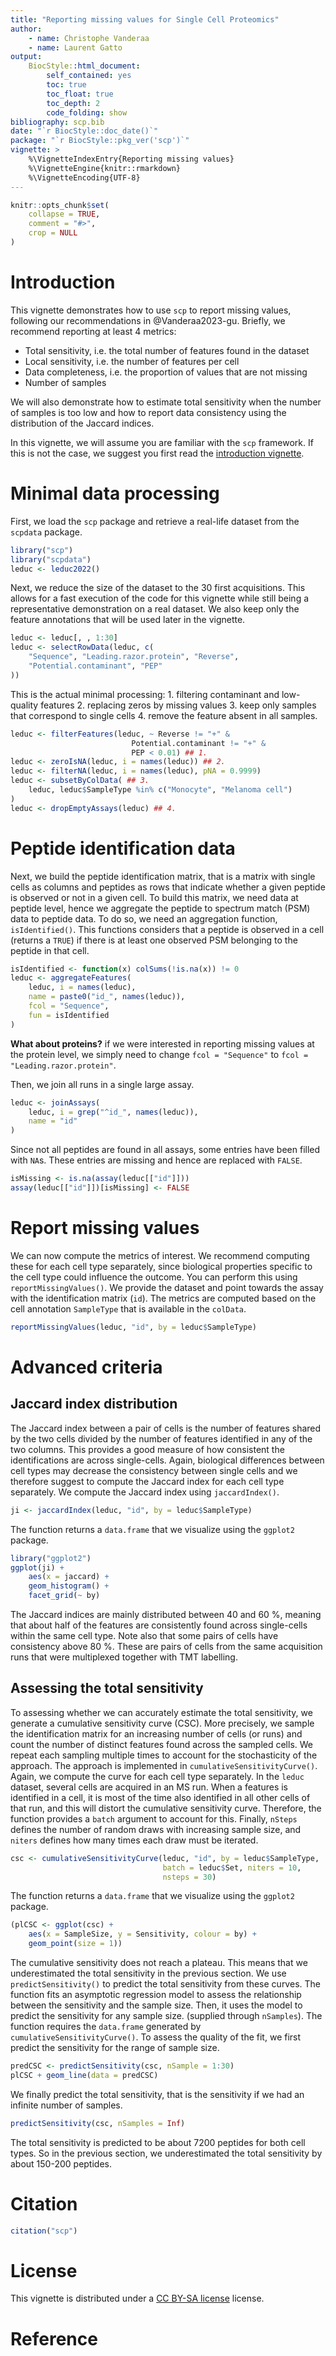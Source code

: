 ```yaml
---
title: "Reporting missing values for Single Cell Proteomics"
author:
    - name: Christophe Vanderaa
    - name: Laurent Gatto
output:
    BiocStyle::html_document:
        self_contained: yes
        toc: true
        toc_float: true
        toc_depth: 2
        code_folding: show
bibliography: scp.bib
date: "`r BiocStyle::doc_date()`"
package: "`r BiocStyle::pkg_ver('scp')`"
vignette: >
    %\VignetteIndexEntry{Reporting missing values}
    %\VignetteEngine{knitr::rmarkdown}
    %\VignetteEncoding{UTF-8}
---
```


```r
knitr::opts_chunk$set(
    collapse = TRUE,
    comment = "#>",
    crop = NULL
)
```

# Introduction

This vignette demonstrates how to use `scp` to report missing values,
following our recommendations in @Vanderaa2023-gu. Briefly, we 
recommend reporting at least 4 metrics: 

- Total sensitivity, i.e. the total number of features found in the 
dataset
- Local sensitivity, i.e. the number of features per cell
- Data completeness, i.e. the proportion of values that are not 
missing
- Number of samples

We will also demonstrate how to estimate total sensitivity when the 
number of samples is too low and how to report data consistency using
the distribution of the Jaccard indices.

In this vignette, we will assume you are familiar with the `scp` 
framework. If this is not the case, we suggest you first read the 
[introduction vignette](https://uclouvain-cbio.github.io/scp/articles/scp.html).

# Minimal data processing

First, we load the `scp` package and retrieve a real-life dataset from
the `scpdata` package.

```r
library("scp")
library("scpdata")
leduc <- leduc2022()
```

Next, we reduce the size of the dataset to the 30 first acquisitions.
This allows for a fast execution of the code for this vignette while still being a
representative demonstration on a real dataset. We also keep only the
feature annotations that will be used later in the vignette.

```r
leduc <- leduc[, , 1:30]
leduc <- selectRowData(leduc, c(
    "Sequence", "Leading.razor.protein", "Reverse", 
    "Potential.contaminant", "PEP"
))
```

This is the actual minimal processing: 
1. filtering contaminant and low-quality features
2. replacing zeros by missing values
3. keep only samples that correspond to single cells
4. remove the feature absent in all samples.

```r
leduc <- filterFeatures(leduc, ~ Reverse != "+" &
                           Potential.contaminant != "+" &
                           PEP < 0.01) ## 1.
leduc <- zeroIsNA(leduc, i = names(leduc)) ## 2.
leduc <- filterNA(leduc, i = names(leduc), pNA = 0.9999)
leduc <- subsetByColData( ## 3.
    leduc, leduc$SampleType %in% c("Monocyte", "Melanoma cell")
)
leduc <- dropEmptyAssays(leduc) ## 4.
```

# Peptide identification data

Next, we build the peptide identification matrix, that is a matrix
with single cells as columns and peptides as rows that indicate
whether a given peptide is observed or not in a given cell. To build
this matrix, we need data at peptide level, hence we aggregate the
peptide to spectrum match (PSM) data to peptide data. To do so, we
need an aggregation function, `isIdentified()`. This functions
considers that a peptide is observed in a cell (returns a `TRUE`) if
there is at least one observed PSM belonging to the peptide in that
cell.

```r
isIdentified <- function(x) colSums(!is.na(x)) != 0
leduc <- aggregateFeatures(
    leduc, i = names(leduc), 
    name = paste0("id_", names(leduc)),
    fcol = "Sequence", 
    fun = isIdentified
)
```

**What about proteins?** if we were interested in reporting missing
values at the protein level, we simply need to change
`fcol = "Sequence"` to `fcol = "Leading.razor.protein"`.

Then, we join all runs in a single large assay. 

```r
leduc <- joinAssays(
    leduc, i = grep("^id_", names(leduc)), 
    name = "id"
)
```

Since not all peptides are found in all assays, some entries have been
filled with `NA`s. These entries are missing and hence are replaced
with `FALSE`.

```r
isMissing <- is.na(assay(leduc[["id"]]))
assay(leduc[["id"]])[isMissing] <- FALSE
```


# Report missing values

We can now compute the metrics of interest. We recommend computing 
these for each cell type separately, since biological properties 
specific to the cell type could influence the outcome. You can perform
this using `reportMissingValues()`. We provide the dataset and point
towards the assay with the identification matrix (`id`). The metrics
are computed based on the cell annotation `SampleType` that is 
available in the `colData`.

```r
reportMissingValues(leduc, "id", by = leduc$SampleType)
```

# Advanced criteria

## Jaccard index distribution

The Jaccard index between a pair of cells is the number of features 
shared by the two cells divided by the number of features identified
in any of the two columns. This provides a good measure of how
consistent the identifications are across single-cells. Again,
biological differences between cell types may decrease the consistency
between single cells and we therefore suggest to compute the Jaccard
index for each cell type separately. We compute the Jaccard index 
using `jaccardIndex()`.

```r
ji <- jaccardIndex(leduc, "id", by = leduc$SampleType)
```

The function returns a `data.frame` that we visualize using the 
`ggplot2` package.

```r
library("ggplot2")
ggplot(ji) +
    aes(x = jaccard) +
    geom_histogram() +
    facet_grid(~ by)
```

The Jaccard indices are mainly distributed between 40 and 60 \%, 
meaning that about half of the features are consistently found across 
single-cells within the same cell type. Note also that some pairs of
cells have consistency above 80 \%. These are pairs of cells from the
same acquisition runs that were multiplexed together with TMT 
labelling.

## Assessing the total sensitivity

To assessing whether we can accurately estimate the total sensitivity,
we generate a cumulative sensitivity curve (CSC). More precisely, we
sample the identification matrix for an increasing number of cells 
(or runs) and count the number of distinct features found across the
sampled cells. We repeat each sampling multiple times to account for
the stochasticity of the approach. The approach is implemented in
`cumulativeSensitivityCurve()`. Again, we compute the curve for each
cell type separately. In the `leduc` dataset, several cells are
acquired in an MS run. When a features is identified in a cell, it is
most of the time also identified in all other cells of that run, and
this will distort the cumulative sensitivity curve. Therefore, the 
function provides a `batch` argument to account for this. Finally,
`nSteps` defines the number of random draws with increasing sample 
size, and `niters` defines how many times each draw must be iterated.

```r
csc <- cumulativeSensitivityCurve(leduc, "id", by = leduc$SampleType,
                                  batch = leduc$Set, niters = 10, 
                                  nsteps = 30)
```

The function returns a `data.frame` that we visualize using the 
`ggplot2` package.

```r
(plCSC <- ggplot(csc) +
    aes(x = SampleSize, y = Sensitivity, colour = by) +
    geom_point(size = 1))
```

The cumulative sensitivity does not reach a plateau. This means
that we underestimated the total sensitivity in the previous section.
We use `predictSensitivity()` to predict the total sensitivity from
these curves. The function fits an asymptotic regression model to
assess the relationship between the sensitivity and the sample size. 
Then, it uses the model to predict the sensitivity for any sample 
size. (supplied through  `nSamples`). The function requires the
`data.frame` generated by `cumulativeSensitivityCurve()`. To assess
the quality of the fit, we first predict the sensitivity for the range
of sample size.

```r
predCSC <- predictSensitivity(csc, nSample = 1:30)
plCSC + geom_line(data = predCSC)
```

We finally predict the total sensitivity, that is the sensitivity if
we had an infinite number of samples.

```r
predictSensitivity(csc, nSamples = Inf)
```

The total sensitivity is predicted to be about 7200 peptides for both
cell types. So in the previous section, we underestimated the total 
sensitivity by about 150-200 peptides.

# Citation

```r
citation("scp")
```

# License

This vignette is distributed under a 
[CC BY-SA license](https://creativecommons.org/licenses/by-sa/2.0/) 
license.

# Reference
